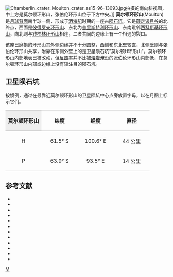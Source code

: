 {{lunar crater data|
 image=Moulton crater 4006 h3.jpg|240px|
 caption=月球轨道器4号拍摄的图像|
 latitude=61.1|
 N_or_S=S|
 longitude=97.2|
 E_or_W=E|
 diameter=49 公里|
 depth=''未知''|
 colong=264|
 eponym=福里斯特·雷·莫尔顿}}
[[Image:Chamberlin_crater_Moulton_crater_as15-96-13093.jpg|thumb]]拍摄的南向斜视图，中上方是莫尔顿环形山，张伯伦环形山位于下方中央。]]
'''莫尔顿环形山'''(Moulton)是[[月球背面|月球背面]]南半球一侧，形成于[[酒海纪|酒海纪]]时期的一座古[[陨石坑|陨石坑]]。它是[[薛定谔月谷|薛定谔月谷]]的北终点，西面是[[彼得罗夫环形山|彼得罗夫环形山]]、东北为[[普里斯特利环形山|普里斯特利环形山]]、东南毗邻[[西科尔斯基_(环形山)|西科斯基环形山]]，向北则与[[钱柏林环形山|钱柏林环形山]]相连，二者共同的边缘上有一个相通的裂口。

该座已磨损的环形山其外侧边缘并不十分圆整，西侧和东北壁较直，北侧壁则与张伯伦环形山共享，附靠在东侧外壁上的是卫星陨石坑"莫尔顿H环形山"。莫尔顿环形山内部地表已被改动，但[[反照率|反照率]]并不比被[[熔岩|熔岩]]淹没的张伯伦环形山内部低，在莫尔顿环形山内部或边缘上没有较注目的陨石坑。

==卫星陨石坑==

按惯例，通过在最靠近莫尔顿环形山的卫星陨坑中心点旁放置字母，以在月图上标示它们。

{| class="wikitable"
!width="25%" style="background:#eeeeee;" |莫尔顿环形山 
! scope="col" | 纬度
! scope="col" | 经度
! scope="col" | 直径
|-
|align="center"|H
|align="center"|61.5° S
|align="center"|100.6° E
|align="center"|44 公里
|-
|align="center"|P
|align="center"|63.9° S
|align="center"|93.5° E
|align="center"|14 公里
|}

== 参考文献 ==
{{refbegin}}
* {{cite book
  | last1 = Andersson
  | first1 = L. E.
  | last2 = Whitaker
  | first2 = E. A.
  | authorlink2 = Ewen Whitaker
  | date = 1982
  | title = [[NASA|NASA]] Catalogue of Lunar Nomenclature
  | publisher = NASA RP-1097
  | ref = harv
  }}
* {{cite web
  | last = Blue
  | first = Jennifer
  | date = July 25, 2007
  | title = Gazetteer of Planetary Nomenclature
  | publisher = [[United_States_Geological_Survey|USGS]]
  | url = http://planetarynames.wr.usgs.gov/
  | accessdate = 2007-08-05
  | ref = harv
  | archive-date = 2018-12-25
  | archive-url = https://web.archive.org/web/20181225170157/https://planetarynames.wr.usgs.gov/
  | dead-url = no
  }}
* {{cite book
  | last1 = Bussey
  | first1 = B.
  | authorlink1 = Ben Bussey
  | last2 = Spudis
  | first2 = P.
  | authorlink2 = Paul Spudis
  | date = 2004
  | title = The Clementine Atlas of the Moon
  | publisher = Cambridge University Press
  | location = New York
  | isbn = 978-0-521-81528-4
  | ref = harv
  }}
* {{cite book
  | last1 = Cocks
  | first1 = Elijah E.
  | last2 = Cocks
  | first2 = Josiah C.
  | date = 1995
  | title = Who's Who on the Moon: A Biographical Dictionary of Lunar Nomenclature
  | url = https://archive.org/details/isbn_9780936389271
  | publisher = Tudor Publishers
  | isbn = 978-0-936389-27-1
  | ref = harv
  }}
* {{cite web
  | last = McDowell
  | first = Jonathan
  | date = July 15, 2007
  | url = http://host.planet4589.org/astro/lunar/
  | title = Lunar Nomenclature
  | publisher = Jonathan's Space Report
  | accessdate = 2007-10-24
  | ref = harv
  | archive-date = 2018-12-25
  | archive-url = https://web.archive.org/web/20181225170156/http://host.planet4589.org/astro/lunar/
  | dead-url = no
  }}
* {{cite journal| last1 = Menzel| first1 = D. H.| last2 = Minnaert| first2 = M.| last3 = Levin| first3 = B.| last4 = Dollfus| first4 = A.| last5 = Bell| first5 = B.| title = Report on Lunar Nomenclature by the Working Group of Commission 17 of the IAU| doi = 10.1007/BF00171763| journal = Space Science Reviews| volume = 12| issue = 2| pages = 136–186| date = 1971| bibcode = 1971SSRv...12..136M| ref = harv}}
* {{cite book
  | first = Patrick
  | last = Moore
  | authorlink = Patrick Moore
  | date = 2001
  | title = On the Moon
  | url = https://archive.org/details/patrickmooreonmo00patr
  | publisher = Sterling Publishing Co.
  | isbn = 978-0-304-35469-6
  | ref = harv
  }}
* {{cite book
  | first = Fred W.
  | last = Price
  | date = 1988
  | title = The Moon Observer's Handbook
  | publisher = Cambridge University Press
  | isbn = 978-0-521-33500-3
  | ref = harv
  }}
* {{cite book
  | last = Rükl
  | first = Antonín
  | authorlink = Antonín Rükl
  | date = 1990
  | title = Atlas of the Moon
  | publisher = Kalmbach Books
  | isbn = 978-0-913135-17-4
  | ref = harv
  }}
* {{cite book
  | last = Webb
  | first = Rev. T. W.
  | authorlink = Thomas William Webb
  | date = 1962
  | title = Celestial Objects for Common Telescopes
  | url = https://archive.org/details/celestialobjects00webb
  | edition = 6th revised
  | publisher = Dover
  | isbn = 978-0-486-20917-3
  | ref = harv
  }}
* {{cite book
  | first = Ewen A.
  | last = Whitaker
  | authorlink = Ewen Whitaker
  | date = 1999
  | title = Mapping and Naming the Moon
  | publisher = Cambridge University Press
  | isbn = 978-0-521-62248-6
  | ref = harv
  }}
* {{cite book
  | first = Peter T.
  | last = Wlasuk
  | date = 2000
  | title = Observing the Moon
  | publisher = Springer
  | isbn = 978-1-85233-193-1
  | ref = harv
 }}
{{refend}}

[[Category:月球环形山|M]]
{{月球環形山 (L-N)}}